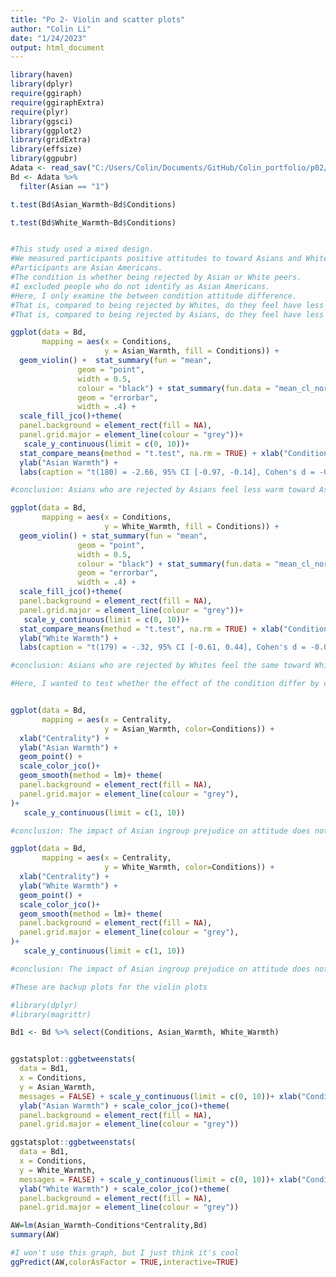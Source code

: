 ```yaml
---
title: "Po 2- Violin and scatter plots"
author: "Colin Li"
date: "1/24/2023"
output: html_document
---
```



```r
library(haven)
library(dplyr)
require(ggiraph)
require(ggiraphExtra)
require(plyr)
library(ggsci)
library(ggplot2)
library(gridExtra)
library(effsize)
library(ggpubr)
Adata <- read_sav("C:/Users/Colin/Documents/GitHub/Colin_portfolio/p02/data/AQ.sav")
Bd <- Adata %>% 
  filter(Asian == "1")

t.test(Bd$Asian_Warmth~Bd$Conditions)

t.test(Bd$White_Warmth~Bd$Conditions)


#This study used a mixed design.
#We measured participants positive attitudes to toward Asians and Whites before and after the condition.
#Participants are Asian Americans. 
#The condition is whether being rejected by Asian or White peers. 
#I excluded people who do not identify as Asian Americans.
#Here, I only examine the between condition attitude difference.
#That is, compared to being rejected by Whites, do they feel have less positive attitude toward Asians when they are rejected by Asians?
#That is, compared to being rejected by Asians, do they feel have less positive attitude toward Whites when they are rejected by Whites?
```




```r
ggplot(data = Bd, 
       mapping = aes(x = Conditions, 
                     y = Asian_Warmth, fill = Conditions)) +
  geom_violin() +  stat_summary(fun = "mean",
               geom = "point", 
               width = 0.5,
               colour = "black") + stat_summary(fun.data = "mean_cl_normal",
               geom = "errorbar",
               width = .4) +
  scale_fill_jco()+theme(
  panel.background = element_rect(fill = NA),
  panel.grid.major = element_line(colour = "grey"))+
   scale_y_continuous(limit = c(0, 10))+
  stat_compare_means(method = "t.test", na.rm = TRUE) + xlab("Condition") + 
  ylab("Asian Warmth") +
  labs(caption = "t(180) = -2.66, 95% CI [-0.97, -0.14], Cohen's d = -0.39")

#conclusion: Asians who are rejected by Asians feel less warm toward Asians, compared to being rejected by Whites

```



```r
ggplot(data = Bd, 
       mapping = aes(x = Conditions, 
                     y = White_Warmth, fill = Conditions)) +
  geom_violin() + stat_summary(fun = "mean",
               geom = "point", 
               width = 0.5,
               colour = "black") + stat_summary(fun.data = "mean_cl_normal",
               geom = "errorbar",
               width = .4) +
  scale_fill_jco()+theme(
  panel.background = element_rect(fill = NA),
  panel.grid.major = element_line(colour = "grey"))+
   scale_y_continuous(limit = c(0, 10))+
  stat_compare_means(method = "t.test", na.rm = TRUE) + xlab("Condition") + 
  ylab("White Warmth") + 
  labs(caption = "t(179) = -.32, 95% CI [-0.61, 0.44], Cohen's d = -0.05")

#conclusion: Asians who are rejected by Whites feel the same toward Whites, compared to being rejected by Asians

```


```r

#Here, I wanted to test whether the effect of the condition differ by centrality


ggplot(data = Bd, 
       mapping = aes(x = Centrality, 
                     y = Asian_Warmth, color=Conditions)) +
  xlab("Centrality") + 
  ylab("Asian Warmth") + 
  geom_point() +
  scale_color_jco()+
  geom_smooth(method = lm)+ theme(
  panel.background = element_rect(fill = NA),
  panel.grid.major = element_line(colour = "grey"),
)+
   scale_y_continuous(limit = c(1, 10)) 

#conclusion: The impact of Asian ingroup prejudice on attitude does not differ by centrality i.e., how much Asians value their group membership

ggplot(data = Bd, 
       mapping = aes(x = Centrality, 
                     y = White_Warmth, color=Conditions)) +
  xlab("Centrality") + 
  ylab("White Warmth") +
  geom_point() +
  scale_color_jco()+
  geom_smooth(method = lm)+ theme(
  panel.background = element_rect(fill = NA),
  panel.grid.major = element_line(colour = "grey"),
)+
   scale_y_continuous(limit = c(1, 10)) 

#conclusion: The impact of Asian ingroup prejudice on attitude does not differ by centrality i.e., how much Asians value their group membership

```


```r
#These are backup plots for the violin plots

#library(dplyr)
#library(magrittr)

Bd1 <- Bd %>% select(Conditions, Asian_Warmth, White_Warmth)


ggstatsplot::ggbetweenstats(
  data = Bd1, 
  x = Conditions, 
  y = Asian_Warmth,
  messages = FALSE) + scale_y_continuous(limit = c(0, 10))+ xlab("Condition") + 
  ylab("Asian Warmth") + scale_color_jco()+theme(
  panel.background = element_rect(fill = NA),
  panel.grid.major = element_line(colour = "grey"))

ggstatsplot::ggbetweenstats(
  data = Bd1, 
  x = Conditions, 
  y = White_Warmth,
  messages = FALSE) + scale_y_continuous(limit = c(0, 10))+ xlab("Condition") + 
  ylab("White Warmth") + scale_color_jco()+theme(
  panel.background = element_rect(fill = NA),
  panel.grid.major = element_line(colour = "grey"))

```

```r

AW=lm(Asian_Warmth~Conditions*Centrality,Bd)
summary(AW)

#I won't use this graph, but I just think it's cool
ggPredict(AW,colorAsFactor = TRUE,interactive=TRUE) 

```